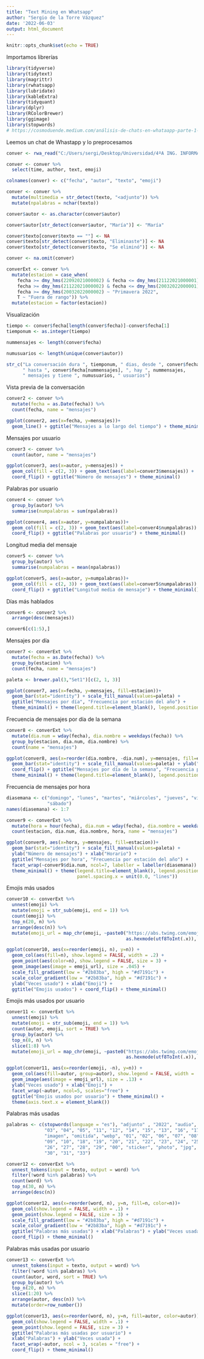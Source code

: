 ---
title: "Text Mining en Whatsapp"
author: "Sergio de la Torre Vázquez"
date: '2022-06-03'
output: html_document
---

```{r setup, include=FALSE}
knitr::opts_chunk$set(echo = TRUE)
```

Importamos librerías
```{r warning=FALSE, message=FALSE}
library(tidyverse)
library(tidytext)
library(magrittr)
library(rwhatsapp)
library(lubridate)
library(kableExtra)
library(tidyquant)
library(dplyr)
library(RColorBrewer)
library(ggimage)
library(stopwords)
# https://cosmoduende.medium.com/análisis-de-chats-en-whataapp-parte-1-análisis-de-texto-y-visualización-de-datos-con-r-6d254c39029d
```

Leemos un chat de Whastapp y lo preprocesamos
```{r warning=FALSE, message=FALSE}
conver <- rwa_read("C:/Users/sergi/Desktop/Universidad/4ºA ING. INFORMATICA/Segundo Cuatrimestre/Laboratorio de Computación Científica/ChatsWhatsapp/WhatsApp Chat - María la Mejor/_chat.txt")

conver <- conver %>% 
  select(time, author, text, emoji)

colnames(conver) <- c("fecha", "autor", "texto", "emoji")

conver <- conver %>% 
  mutate(multimedia = str_detect(texto, "<adjunto")) %>% 
  mutate(npalabras = nchar(texto))

conver$autor <- as.character(conver$autor)

conver$autor[str_detect(conver$autor, "María")] <- "María"

conver$texto[conver$texto == ""] <- NA
conver$texto[str_detect(conver$texto, "Eliminaste")] <- NA
conver$texto[str_detect(conver$texto, "Se eliminó")] <- NA

conver <- na.omit(conver)

converExt <- conver %>% 
  mutate(estacion = case_when(
    fecha >= dmy_hms(22092021000002) & fecha <= dmy_hms(21122021000001) ~ "Otoño 2021",
    fecha >= dmy_hms(21122021000002) & fecha <= dmy_hms(20032022000001) ~ "Invierno 2021-2022",
    fecha >= dmy_hms(20032022000002) ~ "Primavera 2022",
    T ~ "Fuera de rango")) %>% 
  mutate(estacion = factor(estacion))
```

Visualización
```{r warning=FALSE, message=FALSE}
tiempo <- conver$fecha[length(conver$fecha)]-conver$fecha[1]
tiemponum <- as.integer(tiempo)

nummensajes <- length(conver$fecha)

numusuarios <- length(unique(conver$autor))

str_c("La conversación dura ", tiemponum, " dias, desde ", conver$fecha[1], 
      " hasta ", conver$fecha[nummensajes], ", hay ", nummensajes,
      " mensajes y tiene ", numusuarios, " usuarios")
```

Vista previa de la conversación
```{r warning=FALSE, message=FALSE}
conver2 <- conver %>%
  mutate(fecha = as.Date(fecha)) %>% 
  count(fecha, name = "mensajes")

ggplot(conver2, aes(x=fecha, y=mensajes))+
  geom_line() + ggtitle("Mensajes a lo largo del tiempo") + theme_minimal()
```

Mensajes por usuario
```{r warning=FALSE, message=FALSE}
conver3 <- conver %>% 
  count(autor, name = "mensajes")

ggplot(conver3, aes(x=autor, y=mensajes)) + 
  geom_col(fill = c(2, 3)) + geom_text(aes(label=conver3$mensajes)) +
  coord_flip() + ggtitle("Número de mensajes") + theme_minimal()

```

Palabras por usuario
```{r warning=FALSE, message=FALSE}
conver4 <- conver %>%
  group_by(autor) %>% 
  summarise(numpalabras = sum(npalabras))

ggplot(conver4, aes(x=autor, y=numpalabras))+
  geom_col(fill = c(2, 3)) + geom_text(aes(label=conver4$numpalabras)) + 
  coord_flip() + ggtitle("Palabras por usuario") + theme_minimal()
```

Longitud media del mensaje
```{r warning=FALSE, message=FALSE}
conver5 <- conver %>%
  group_by(autor) %>% 
  summarise(numpalabras = mean(npalabras))

ggplot(conver5, aes(x=autor, y=numpalabras))+
  geom_col(fill = c(2, 3)) + geom_text(aes(label=conver5$numpalabras)) + 
  coord_flip() + ggtitle("Longitud media de mensaje") + theme_minimal()
```

Días más hablados
```{r warning=FALSE, message=FALSE}
conver6 <- conver2 %>% 
  arrange(desc(mensajes))

conver6[c(1:5),]
```

Mensajes por día
```{r warning=FALSE, message=FALSE}
conver7 <- converExt %>% 
  mutate(fecha = as.Date(fecha)) %>% 
  group_by(estacion) %>%
  count(fecha, name = "mensajes")

paleta <- brewer.pal(3,"Set1")[c(2, 1, 3)]

ggplot(conver7, aes(x=fecha, y=mensajes, fill=estacion))+
  geom_bar(stat="identity") + scale_fill_manual(values=paleta) +
  ggtitle("Mensajes por día", "Frecuencia por estación del año") + 
  theme_minimal() + theme(legend.title=element_blank(), legend.position="bottom")
```

Frecuencia de mensajes por día de la semana
```{r warning=FALSE, message=FALSE}
conver8 <- converExt %>% 
  mutate(dia.num = wday(fecha), dia.nombre = weekdays(fecha)) %>% 
  group_by(estacion, dia.num, dia.nombre) %>% 
  count(name = "mensajes")

ggplot(conver8, aes(x=reorder(dia.nombre, -dia.num), y=mensajes, fill=estacion))+
  geom_bar(stat="identity") + scale_fill_manual(values=paleta) + ylab("") + xlab("") +
  coord_flip() + ggtitle("Mensajes por día de la semana", "Frecuencia por estación del año") + 
  theme_minimal() + theme(legend.title=element_blank(), legend.position="bottom")
```

Frecuencia de mensajes por hora
```{r warning=FALSE, message=FALSE}
diasemana <- c("domingo", "lunes", "martes", "miárcoles", "jueves", "viernes",
               "sábado")
names(diasemana) <- 1:7

conver9 <- converExt %>% 
  mutate(hora = hour(fecha), dia.num = wday(fecha), dia.nombre = weekdays(fecha)) %>% 
  count(estacion, dia.num, dia.nombre, hora, name = "mensajes")

ggplot(conver9, aes(x=hora, y=mensajes, fill=estacion))+
  geom_bar(stat="identity") + scale_fill_manual(values=paleta) + 
  ylab("Número de mensajes") + xlab("Horario") +
  ggtitle("Mensajes por hora", "Frecuencia por estación del año") + 
  facet_wrap(~conver9$dia.num, ncol=7, labeller = labeller(diasemana)) +
  theme_minimal() + theme(legend.title=element_blank(), legend.position="bottom",
                          panel.spacing.x = unit(0.0, "lines"))
```

Emojis más usados
```{r warning=FALSE, message=FALSE}
conver10 <- converExt %>% 
  unnest(emoji) %>% 
  mutate(emoji = str_sub(emoji, end = 1)) %>% 
  count(emoji) %>% 
  top_n(20, n) %>% 
  arrange(desc(n)) %>% 
  mutate(emoji_url = map_chr(emoji, ~paste0("https://abs.twimg.com/emoji/v2/72x72/",
                                            as.hexmode(utf8ToInt(.x)), ".png")))

ggplot(conver10, aes(x=reorder(emoji, n), y=n)) + 
  geom_col(aes(fill=n), show.legend = FALSE, width = .2) +
  geom_point(aes(color=n), show.legend = FALSE, size = 3) +
  geom_image(aes(image = emoji_url), size = .045) +
  scale_fill_gradient(low = "#2b83ba", high = "#d7191c") +
  scale_color_gradient(low = "#2b83ba", high = "#d7191c") +
  ylab("Veces usado") + xlab("Emoji") +
  ggtitle("Emojis usados") + coord_flip() + theme_minimal()
```

Emojis más usados por usuario
```{r warning=FALSE, message=FALSE}
conver11 <- converExt %>% 
  unnest(emoji) %>% 
  mutate(emoji = str_sub(emoji, end = 1)) %>% 
  count(autor, emoji, sort = TRUE) %>% 
  group_by(autor) %>% 
  top_n(8, n) %>% 
  slice(1:8) %>% 
  mutate(emoji_url = map_chr(emoji, ~paste0("https://abs.twimg.com/emoji/v2/72x72/",
                                            as.hexmode(utf8ToInt(.x)), ".png")))

ggplot(conver11, aes(x=reorder(emoji, -n), y=n)) + 
  geom_col(aes(fill=autor, group=autor), show.legend = FALSE, width = .20) +
  geom_image(aes(image = emoji_url), size = .13) +
  ylab("Veces usado") + xlab("Emoji") +
  facet_wrap(~autor, ncol=5, scales="free") +
  ggtitle("Emojis usados por usuario") + theme_minimal() +
  theme(axis.text.x = element_blank())
```

Palabras más usadas
```{r warning=FALSE, message=FALSE}
palabras <- c(stopwords(language = "es"), "adjunto" , "2022", "audio", "opus",
              "03", "04", "05", "11", "12", "14", "15", "13", "16", "17",
              "imagen", "omitida", "webp", "01", "02", "06", "07", "08", 
              "09", "10", "18", "19", "20", "21", "22", "23", "24", "25", 
              "26", "27", "28", "29", "00", "sticker", "photo", "jpg", "2021",
              "30", "31", "33")

conver12 <- converExt %>% 
  unnest_tokens(input = texto, output = word) %>% 
  filter(!word %in% palabras) %>% 
  count(word) %>% 
  top_n(30, n) %>% 
  arrange(desc(n))

ggplot(conver12, aes(x=reorder(word, n), y=n, fill=n, color=n))+
  geom_col(show.legend = FALSE, width = .1) +
  geom_point(show.legend = FALSE, size = 3) +
  scale_fill_gradient(low = "#2b83ba", high = "#d7191c") + 
  scale_color_gradient(low = "#2b83ba", high = "#d7191c") +
  ggtitle("Palabras más usadas") + xlab("Palabras") + ylab("Veces usada") +
  coord_flip() + theme_minimal()
```

Palabras más usadas por usuario
```{r warning=FALSE, message=FALSE}
conver13 <- converExt %>% 
  unnest_tokens(input = texto, output = word) %>% 
  filter(!word %in% palabras) %>% 
  count(autor, word, sort = TRUE) %>%
  group_by(autor) %>% 
  top_n(20, n) %>% 
  slice(1:20) %>% 
  arrange(autor, desc(n)) %>% 
  mutate(order=row_number())

ggplot(conver13, aes(x=reorder(word, n), y=n, fill=autor, color=autor))+
  geom_col(show.legend = FALSE, width = .1) +
  geom_point(show.legend = FALSE, size = 3) +
  ggtitle("Palabras más usadas por usuario") + 
  xlab("Palabras") + ylab("Veces usada") +
  facet_wrap(~autor, ncol = 3, scales = "free") +
  coord_flip() + theme_minimal()
```

